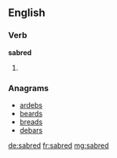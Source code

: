 ==English==

===Verb===
'''sabred'''

# {{past of|sabre}}

===Anagrams===
* [[ardebs#English|ardebs]]
* [[beards#English|beards]]
* [[breads#English|breads]]
* [[debars#English|debars]]

[[de:sabred]]
[[fr:sabred]]
[[mg:sabred]]